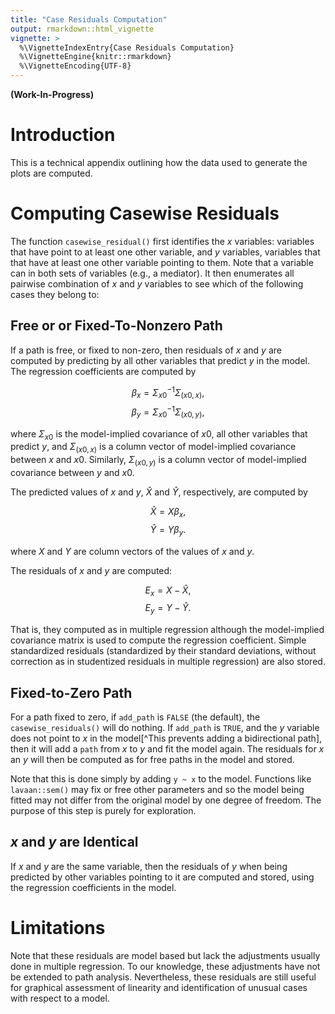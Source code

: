 ```yaml
---
title: "Case Residuals Computation"
output: rmarkdown::html_vignette
vignette: >
  %\VignetteIndexEntry{Case Residuals Computation}
  %\VignetteEngine{knitr::rmarkdown}
  %\VignetteEncoding{UTF-8}
---
```


**(Work-In-Progress)**

# Introduction

This is a technical appendix outlining how the data used
to generate the plots are computed.

# Computing Casewise Residuals

The function `casewise_residual()` first identifies the
$x$ variables: variables that have point to at least
one other variable, and $y$ variables, variables that
that have at least one other variable pointing to them.
Note that a variable can in both sets of variables (e.g.,
a mediator). It then enumerates all pairwise combination
of $x$ and $y$ variables to see which of the following
cases they belong to:

## Free or or Fixed-To-Nonzero Path

If a path is free, or fixed to non-zero, then residuals
of $x$ and $y$ are computed by predicting by all other
variables that predict $y$ in the model. The regression
coefficients are computed by

$$
\beta_{x} = \Sigma_{x0}^{-1}\Sigma_{(x0, x)},
$$
$$
\beta_{y} = \Sigma_{x0}^{-1}\Sigma_{(x0, y)},
$$

where $\Sigma_{x0}$ is the model-implied covariance of
$x0$, all other variables that predict $y$, and
$\Sigma_{(x0, x)}$ is a column vector of model-implied
covariance between $x$ and $x0$. Similarly,
$\Sigma_{(x0, y)}$ is a column vector of model-implied
covariance between $y$ and $x0$.

The predicted values of $x$ and $y$, $\hat{X}$ and
$\hat{Y}$, respectively, are computed by

$$
\hat{X} = X\beta_{x},
$$
$$
\hat{Y} = Y\beta_{y}.
$$

where $X$ and $Y$ are column vectors of the values of $x$
and $y$.

The residuals of $x$ and $y$ are computed:

$$
E_{x} = X - \hat{X},
$$
$$
E_{y} = Y - \hat{Y}.
$$

That is, they computed as in multiple regression although
the model-implied covariance matrix is used to compute
the regression coefficient. Simple standardized residuals
(standardized by their standard deviations, without
correction as in studentized residuals in multiple
regression) are also stored.

## Fixed-to-Zero Path

For a path fixed to zero, if `add_path` is `FALSE`
(the default), the `casewise_residuals()` will do nothing.
If `add_path` is `TRUE`, and the $y$ variable does not
point to $x$ in the model[^This prevents adding a bidirectional path],
then it will add a `path`
from $x$ to $y$ and fit the model again. The residuals
for $x$ an $y$ will then be computed as for free paths
in the model and stored.

Note that this is done simply by adding `y ~ x` to the
model. Functions like `lavaan::sem()` may fix or free other
parameters and so the model being fitted may not differ
from the original model by one degree of freedom. The
purpose of this step is purely for exploration.

## $x$ and $y$ are Identical

If $x$ and $y$ are the same variable, then the residuals
of $y$ when being predicted by other variables pointing to
it are computed and stored, using the regression coefficients
in the model.

# Limitations

Note that these residuals are model based but lack the
adjustments usually done in multiple regression. To our
knowledge, these adjustments have not be extended to
path analysis. Nevertheless, these residuals are still useful
for graphical assessment of linearity and identification
of unusual cases with respect to a model.